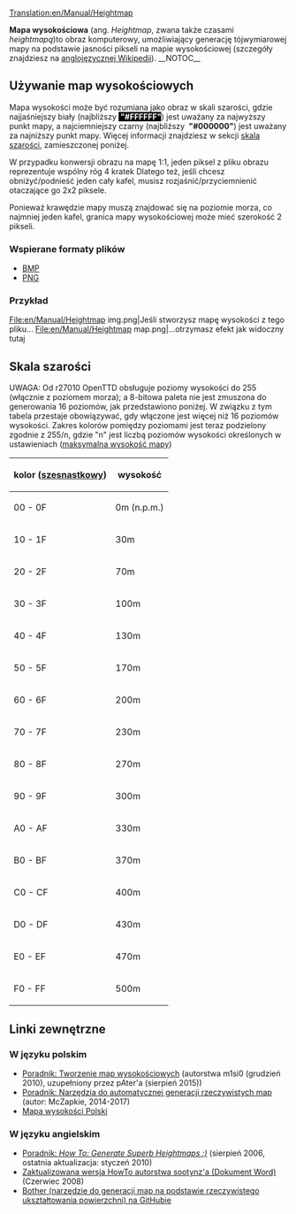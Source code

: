 [[Translation:en/Manual/Heightmap]]

'''Mapa wysokościowa''' (ang. ''Heightmap'', zwana także czasami ''heightmapą'')to obraz komputerowy, umożliwiający generację tójwymiarowej mapy na podstawie jasności pikseli na mapie wysokościowej (szczegóły znajdziesz na [https://en.wikipedia.org/wiki/Heightmap anglojęzycznej Wikipedii]).
__NOTOC__
==Używanie map wysokościowych==
Mapa wysokości może być rozumiana jako obraz w skali szarości, gdzie najjaśniejszy biały (najbliższy <span style="background-color:black; color:white;">'''&nbsp;"#FFFFFF" '''</span>) jest uważany za najwyższy punkt mapy, a najciemniejszy czarny (najbliższy '''&nbsp;"#000000" ''') jest uważany za najniższy punkt mapy. Więcej informacji znajdziesz w sekcji [[#skala-szarosci|skala szarości]], zamieszczonej poniżej.

W przypadku konwersji obrazu na mapę 1:1, jeden piksel z pliku obrazu reprezentuje wspólny róg 4 kratek Dlatego też, jeśli chcesz obniżyć/podnieść jeden cały kafel, musisz rozjaśnić/przyciemnienić otaczające go 2x2 piksele.

Ponieważ krawędzie mapy muszą znajdować się na poziomie morza, co najmniej jeden kafel, granica mapy wysokościowej może mieć szerokość 2 pikseli.

===Wspierane formaty plików===
* [https://pl.wikipedia.org/wiki/Bitmapa BMP]
* [https://pl.wikipedia.org/wiki/Portable_Network_Graphics PNG]

===Przykład===
<gallery>
File:en/Manual/Heightmap img.png|Jeśli stworzysz mapę wysokości z tego pliku...
File:en/Manual/Heightmap map.png|...otrzymasz efekt jak widoczny tutaj
</gallery>

==Skala szarości==

UWAGA: Od r27010 OpenTTD obsługuje poziomy wysokości do 255 (włącznie z poziomem morza); a 8-bitowa paleta nie jest zmuszona do generowania 16 poziomów, jak przedstawiono poniżej.
W związku z tym tabela przestaje obowiązywać, gdy włączone jest więcej niż 16 poziomów wysokości.
Zakres kolorów pomiędzy poziomami jest teraz podzielony zgodnie z 255/n, gdzie "n" jest liczbą poziomów wysokości określonych w ustawieniach ([[pl/Archive/Unmapped/Ustawienia/Ograniczenia#maksymalna-wysokosc-mapy|maksymalna wysokość mapy]])

{|
! kolor ([https://pl.wikipedia.org/wiki/Kolory_w_Internecie#Zapis_szesnastkowy szesnastkowy])
! wysokość
|-
| 00 - 0F
| 0m (n.p.m.)
|-
| 10 - 1F
| 30m
|-
| 20 - 2F
| 70m
|-
| 30 - 3F
| 100m
|-
| 40 - 4F
| 130m
|-
| 50 - 5F
| 170m
|-
| 60 - 6F
| 200m
|-
| 70 - 7F
| 230m
|-
| 80 - 8F
| 270m
|-
| 90 - 9F
| 300m
|-
| A0 - AF
| 330m
|-
| B0 - BF
| 370m
|-
| C0 - CF
| 400m
|-
| D0 - DF
| 430m
|-
| E0 - EF
| 470m
|-
| F0 - FF
| 500m
|}

==Linki zewnętrzne==
===W języku polskim===
*[https://openttd-polska.pl/Thread-Tworzenie-map-wysoko%C5%9Bciowych Poradnik: Tworzenie map wysokościowych] (autorstwa m1si0 (grudzień 2010), uzupełniony przez pAter'a (sierpień 2015))
*[https://openttd-polska.pl/Thread-Inne-Narz%C4%99dzia-do-automatycznej-generacji-rzeczywistych-map Poradnik: Narzędzia do automatycznej generacji rzeczywistych map] (autor: McZapkie, 2014-2017)
*[https://openttd-polska.pl/Thread-Mapy-Mapa-wysoko%C5%9Bci-Polski-by-pAter Mapa wysokości Polski]
===W języku angielskim===
*[http://www.tt-forums.net/viewtopic.php?t=27052 Poradnik: ''How To: Generate Superb Heightmaps :)''] (sierpień 2006, ostatnia aktualizacja: styczeń 2010)
*[http://www.tt-forums.net/download/file.php?id=92633 Zaktualizowana wersja HowTo autorstwa sootynz'a (Dokument Word)] (Czerwiec 2008)
*[https://github.com/bunburya/bother Bother (narzędzie do generacji map na podstawie rzeczywistego ukształtowania powierzchni) na GitHubie]
